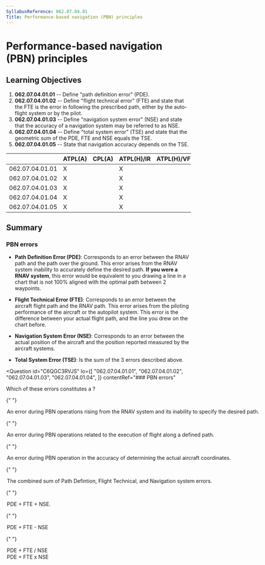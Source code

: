 ```yaml
---
SyllabusReference: 062.07.04.01
Title: Performance-based navigation (PBN) principles
---
```


# Performance-based navigation (PBN) principles

## Learning Objectives

1.  **062.07.04.01.01** -- Define "path definition error" (PDE).
2.  **062.07.04.01.02** -- Define "flight technical error" (FTE) and state that
    the FTE is the error in following the prescribed path, either by the
    auto-flight system or by the pilot.
3.  **062.07.04.01.03** -- Define "navigation system error" (NSE) and state that
    the accuracy of a navigation system may be referred to as NSE.
4.  **062.07.04.01.04** -- Define "total system error" (TSE) and state that the
    geometric sum of the PDE, FTE and NSE equals the TSE.
5.  **062.07.04.01.05** -- State that navigation accuracy depends on the TSE.

|                 | ATPL(A) | CPL(A) | ATPL(H)/IR | ATPL(H)/VFR | CPL(H) | IR  | CBIR(A) |
| --------------- | ------- | ------ | ---------- | ----------- | ------ | --- | ------- |
| 062.07.04.01.01 | X       |        | X          |             |        | X   | X       |
| 062.07.04.01.02 | X       |        | X          |             |        | X   | X       |
| 062.07.04.01.03 | X       |        | X          |             |        | X   | X       |
| 062.07.04.01.04 | X       |        | X          |             |        | X   | X       |
| 062.07.04.01.05 | X       |        | X          |             |        | X   |         |

## Summary

### PBN errors

- **Path Definition Error (PDE)**: Corresponds to an error between the RNAV path
  and the path over the ground. This error arises from the RNAV system inability
  to accurately define the desired path. **If you were a RNAV system**, this
  error would be equivalent to you drawing a line in a chart that is not 100%
  aligned with the optimal path between 2 waypoints.

- **Flight Technical Error (FTE)**: Corresponds to an error between the aircraft
  flight path and the RNAV path. This error arises from the piloting performance
  of the aircraft or the autopilot system. This error is the difference between
  your actual flight path, and the line you drew on the chart before.

- **Navigation System Error (NSE)**: Corresponds to an error between the actual
  position of the aircraft and the position reported measured by the aircraft
  systems.

- **Total System Error (TSE)**: Is the sum of the 3 errors described above.

<Question
  id="C6QGC3RVJS"
  lo={[
  "062.07.04.01.01",
  "062.07.04.01.02",
  "062.07.04.01.03",
  "062.07.04.01.04",
  ]}
  contentRef="### PBN errors"
>
  <Text variant="oneCorrect">
    Which of these errors constitutes a <Subject />?
  </Text>

{" "}

<Option subject={[["Path Definition Error"], ["PDE"]]}>
  An error during PBN operations rising from the RNAV system and its inability
  to specify the desired path.
</Option>

{" "}

<Option subject={[["Flight Technical Error"], ["FTE"]]}>
  An error during PBN operations related to the execution of flight along a
  defined path.
</Option>

{" "}

<Option subject={[["Navigation System Error"], ["NSE"]]}>
  An error during PBN operation in the accuracy of determining the actual
  aircraft coordinates.
</Option>

{" "}

<Option subject={[["Total System Error"], ["TSE"]]}>
  The combined sum of Path Defintion, Flight Technical, and Navigation system
  errors.
</Option>

{" "}

<Option subject={[["Total System Error"], ["TSE"]]}>PDE + FTE + NSE.</Option>

{" "}

<Option why="Almost describes TSE, except TSE is the sum of the 3 errors: PDE + TSE + NSE">
  PDE + FTE - NSE
</Option>

{" "}

<Option why="Almost describes TSE, except TSE is the sum of the 3 errors: PDE + TSE + NSE">
  PDE + FTE / NSE
</Option>

  <Option why="Almost describes TSE, except TSE is the sum of the 3 errors: PDE + TSE + NSE">
    PDE + FTE x NSE
  </Option>
</Question>
